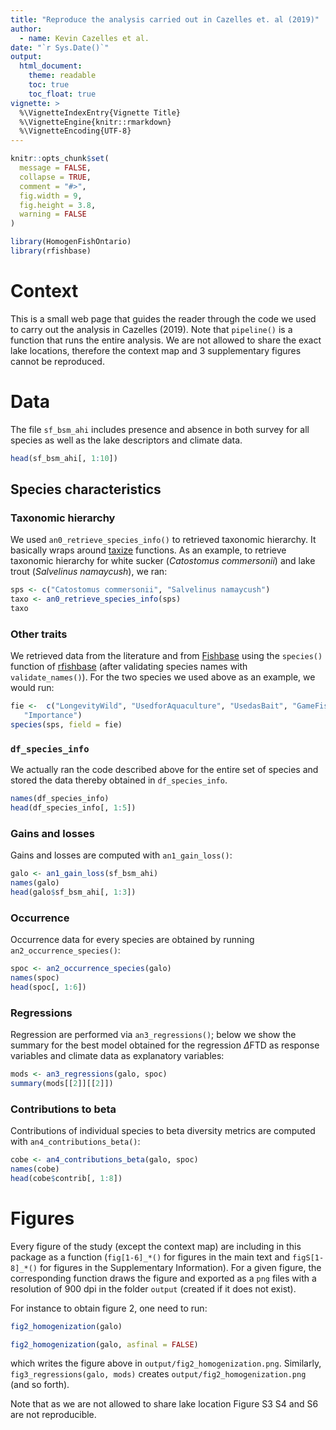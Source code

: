 ---
title: "Reproduce the analysis carried out in Cazelles et. al (2019)"
author:
  - name: Kevin Cazelles et al.
date: "`r Sys.Date()`"
output:
  html_document:
    theme: readable
    toc: true
    toc_float: true
vignette: >
  %\VignetteIndexEntry{Vignette Title}
  %\VignetteEngine{knitr::rmarkdown}
  %\VignetteEncoding{UTF-8}
---



```{r setup, include = FALSE}
knitr::opts_chunk$set(
  message = FALSE,
  collapse = TRUE,
  comment = "#>",
  fig.width = 9,
  fig.height = 3.8,
  warning = FALSE
)
```


```{R load_packages}
library(HomogenFishOntario)
library(rfishbase)
```

# Context

This is a small web page that guides the reader through the code we used to carry out the analysis in Cazelles (2019). Note that `pipeline()` is a function that runs the entire analysis. We are not allowed to share the exact lake locations, therefore the context map and 3 supplementary figures cannot be reproduced.


# Data

The file `sf_bsm_ahi` includes presence and absence in both survey for all
species as well as the lake descriptors and climate data. 


```{R map, fig.height = 7}
head(sf_bsm_ahi[, 1:10])
```



## Species characteristics

### Taxonomic hierarchy

We used `an0_retrieve_species_info()` to retrieved taxonomic hierarchy. It
basically wraps around [taxize](https://github.com/ropensci/taxize) functions.
As an example, to retrieve taxonomic hierarchy for white sucker (*Catostomus
commersonii*) and lake trout (*Salvelinus namaycush*), we ran:

```{R taxo}
sps <- c("Catostomus commersonii", "Salvelinus namaycush")
taxo <- an0_retrieve_species_info(sps)
taxo
```


### Other traits

We retrieved data from the literature and from
[Fishbase](http://www.fishbase.org/search.php) using the `species()` function of
[rfishbase](https://cran.r-project.org/web/packages/rfishbase/vignettes/tutorial.html)
(after validating species names with `validate_names()`). For the two species
we used above as an example, we would run:

```{R}
fie <-  c("LongevityWild", "UsedforAquaculture", "UsedasBait", "GameFish",
   "Importance")
species(sps, field = fie)
```

### `df_species_info`

We actually ran the code described above for the entire set of species and stored the data thereby obtained in `df_species_info`.

```{R}
names(df_species_info)
head(df_species_info[, 1:5])
```



### Gains and losses

Gains and losses are computed with `an1_gain_loss()`:

```{R gainloss}
galo <- an1_gain_loss(sf_bsm_ahi)
names(galo)
head(galo$sf_bsm_ahi[, 1:3])
```

### Occurrence

Occurrence data for every species are obtained by running  `an2_occurrence_species()`:

```{R occurrence}
spoc <- an2_occurrence_species(galo)
names(spoc)
head(spoc[, 1:6])
```

### Regressions

Regression are performed via `an3_regressions()`; below we show the summary for the best model obtained for the regression $\Delta$FTD as response variables and climate data as explanatory variables:

```{R reg}
mods <- an3_regressions(galo, spoc)
summary(mods[[2]][[2]])
```

### Contributions to beta

Contributions of individual species to beta diversity metrics are computed with `an4_contributions_beta()`:

```{R contr}
cobe <- an4_contributions_beta(galo, spoc)
names(cobe)
head(cobe$contrib[, 1:8])
```




# Figures

Every figure of the study (except the context map) are including in this package as a function (`fig[1-6]_*()` for figures in the main text and `figS[1-8]_*()` for figures in the Supplementary Information). For a given figure, the corresponding function draws the figure and exported as a `png` files with a resolution of 900 dpi in the folder `output` (created if it does not exist).

For instance to obtain figure 2, one need to run:

```R
fig2_homogenization(galo)
```

```{R, echo = FALSE}
fig2_homogenization(galo, asfinal = FALSE)
```

which writes the figure above in `output/fig2_homogenization.png`. Similarly, `fig3_regressions(galo, mods)` creates `output/fig2_homogenization.png` (and so forth).

Note that as we are not allowed to share lake location Figure S3 S4 and S6 are not reproducible.
